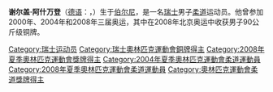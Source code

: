 {{BLP unsourced|time=2021-02-07T04:57:01+00:00}}
{{MedalTableTop}}
{{MedalSport      |男子[[柔道|柔道]]}}
{{MedalCompetition|[[奧林匹克運動會|奧林匹克運動會]]}}
{{MedalBronze     |[[2008年夏季奧林匹克運動會|2008年北京]] | [[2008年夏季奧林匹克運動會柔道比賽|90公斤級]]}}
{{MedalCompetition|[[世界柔道錦標賽|世界錦標賽]]}}
{{MedalBronze     |[[2001年世界柔道錦標賽|2001年慕尼黑]] | 81公斤級}}
{{MedalSilver     |[[2003年世界柔道錦標賽|2003年大阪]] | 81公斤級}}
{{MedalBottom}}

'''谢尔盖·阿什万登'''（[[德语|德语]]：{{lang|de|Sergei Aschwanden}}，{{bd|1975年|12月22日||}}）生于[[伯尔尼|伯尔尼]]，是一名[[瑞士|瑞士]]男子[[柔道|柔道]]运动员。他曾参加2000年、2004年和2008年三届奥运，其中在2008年北京奥运中收获男子90公斤级铜牌。

{{Switzerland-bio-stub}}

{{DEFAULTSORT: Aschwanden, Sergei}}
[[Category:瑞士运动员|Category:瑞士运动员]]
[[Category:瑞士奧林匹克運動會銅牌得主|Category:瑞士奧林匹克運動會銅牌得主]]
[[Category:2008年夏季奧林匹克運動會獎牌得主|Category:2008年夏季奧林匹克運動會獎牌得主]]
[[Category:2004年夏季奧林匹克運動會柔道運動員|Category:2004年夏季奧林匹克運動會柔道運動員]]
[[Category:2008年夏季奧林匹克運動會柔道運動員|Category:2008年夏季奧林匹克運動會柔道運動員]]
[[Category:奧林匹克運動會柔道獎牌得主|Category:奧林匹克運動會柔道獎牌得主]]